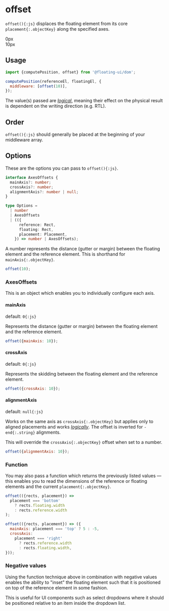 # offset

`offset(){:js}` displaces the floating element from its core
`placement{:.objectKey}` along the specified axes.

<Chrome center className="pt-16 pb-24">
  <div className="flex gap-4">
    <Floating
      portaled
      middleware={[{name: 'offset', options: 0}]}
    >
      <div className="grid place-items-center w-32 h-32 mx-auto border-2 border-gray-1000 border-dashed">
        0px
      </div>
    </Floating>
    <Floating
      portaled
      middleware={[{name: 'offset', options: 10}]}
    >
      <div className="grid place-items-center w-32 h-32 mx-auto border-2 border-gray-1000 border-dashed">
        10px
      </div>
    </Floating>
  </div>
</Chrome>

## Usage

```js
import {computePosition, offset} from '@floating-ui/dom';

computePosition(referenceEl, floatingEl, {
  middleware: [offset(10)],
});
```

The value(s) passed are
[_logical_](https://developer.mozilla.org/en-US/docs/Web/CSS/CSS_Logical_Properties),
meaning their effect on the physical result is dependent on the
writing direction (e.g. RTL).

## Order

`offset(){:js}` should generally be placed at the beginning of
your middleware array.

## Options

These are the options you can pass to `offset(){:js}`.

```ts
interface AxesOffsets {
  mainAxis?: number;
  crossAxis?: number;
  alignmentAxis?: number | null;
}

type Options =
  | number
  | AxesOffsets
  | (({
      reference: Rect,
      floating: Rect,
      placement: Placement,
    }) => number | AxesOffsets);
```

A number represents the distance (gutter or margin) between the
floating element and the reference element. This is shorthand for
`mainAxis{:.objectKey}`.

```js
offset(10);
```

### AxesOffsets

This is an object which enables you to individually configure
each axis.

#### mainAxis

default: `0{:js}`

Represents the distance (gutter or margin) between the floating
element and the reference element.

```js
offset({mainAxis: 10});
```

#### crossAxis

default: `0{:js}`

Represents the skidding between the floating element and the
reference element.

```js
offset({crossAxis: 10});
```

#### alignmentAxis

default: `null{:js}`

Works on the same axis as `crossAxis{:.objectKey}` but applies
only to aligned placements and works
[_logically_](https://developer.mozilla.org/en-US/docs/Web/CSS/CSS_Logical_Properties).
The offset is inverted for `-end{:.string}` alignments.

This will override the `crossAxis{:.objectKey}` offset when set
to a number.

```js
offset({alignmentAxis: 10});
```

### Function

You may also pass a function which returns the previously listed
values — this enables you to read the dimensions of the reference
or floating elements and the current `placement{:.objectKey}`.

```js
offset(({rects, placement}) =>
  placement === 'bottom'
    ? rects.floating.width
    : rects.reference.width
);

offset(({rects, placement}) => ({
  mainAxis: placement === 'top' ? 5 : -5,
  crossAxis:
    placement === 'right'
      ? rects.reference.width
      : rects.floating.width,
}));
```

### Negative values

Using the function technique above in combination with negative
values enables the ability to "inset" the floating element such
that it is positioned on top of the reference element in some
fashion.

This is useful for UI components such as select dropdowns where
it should be positioned relative to an item inside the dropdown
list.
